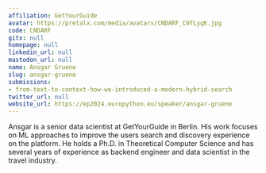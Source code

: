 ```yaml
---
affiliation: GetYourGuide
avatar: https://pretalx.com/media/avatars/CNDARF_C0fLyqK.jpg
code: CNDARF
gitx: null
homepage: null
linkedin_url: null
mastodon_url: null
name: Ansgar Gruene
slug: ansgar-gruene
submissions:
- from-text-to-context-how-we-introduced-a-modern-hybrid-search
twitter_url: null
website_url: https://ep2024.europython.eu/speaker/ansgar-gruene
---
```


Ansgar is a senior data scientist at GetYourGuide in Berlin. His work focuses on ML approaches to improve the users search and discovery experience on the platform. He holds a Ph.D. in Theoretical Computer Science and has several years of experience as backend engineer and data scientist in the travel industry.
